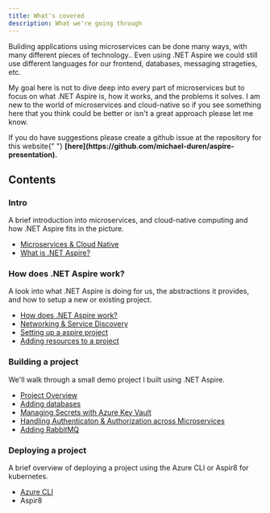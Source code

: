 ```yaml
---
title: What's covered
description: What we're going through
---
```



Buliding applications using microservices can be done many ways,
with many different pieces of technology.. Even using .NET Aspire
we could still use different languages for our frontend, databases,
messaging strageties, etc.

My goal here is not to dive deep into every part of
microservices but to focus on what .NET Aspire is, how it works,
and the problems it solves. I am new to the world of
microservices and cloud-native so if you see something
here that you think could be better or isn't a great approach
please let me know.

<Aside type="tip">
  If you do have suggestions please create a github issue at the repository for
  this website{" "}
  <span style="font-weight:bold">
    [here](https://github.com/michael-duren/aspire-presentation).
  </span>
</Aside>

## Contents

### Intro

A brief introduction into microservices, and cloud-native
computing and how .NET Aspire fits in the picture.

<ul class="px-8">
  <li>
    <a href="/intro/microservices">Microservices & Cloud Native</a>
  </li>
  <li>
    <a href="/intro/what-is-dotnet-aspire">What is .NET Aspire?</a>
  </li>
</ul>

### How does .NET Aspire work?

A look into what .NET Aspire is doing
for us, the abstractions it provides, and how to setup
a new or existing project.

<ul class="px-8">
  <li>
    <a href="/how-does-aspire-work/index">How does .NET Aspire work?</a>
  </li>
  <li>
    <a href="/how-does-aspire-work/networking-service-discovery">
      Networking & Service Discovery
    </a>
  </li>
  <li>
    <a href="/how-does-aspire-work/setting-up-a-project">
      Setting up a aspire project
    </a>
  </li>
  <li>
    <a href="/how-does-aspire-work/adding-resources-to-a-project">
      Adding resources to a project
    </a>
  </li>
</ul>

### Building a project

We'll walk through a small demo project I built
using .NET Aspire.

<ul class="px-8">
  <li>
    <a href="/building/project-overview">Project Overview</a>
  </li>
  <li>
    <a href="/building/adding-databases">Adding databases</a>
  </li>
  <li>
    <a href="/building/managing-secrets">
      Managing Secrets with Azure Key Vault
    </a>
  </li>
  <li>
    <a href="/building/authenticaton-authorization">
      Handling Authenticaton & Authorization across Microservices
    </a>
  </li>
  <li>
    <a href="/building/rabbit-mq">Adding RabbitMQ</a>
  </li>
</ul>

### Deploying a project

A brief overview of deploying a project using
the Azure CLI or Aspir8 for kubernetes.

<ul>
  <li>
    <a href="">Azure CLI</a>
  </li>
  <li>
    <a>Aspir8</a>
  </li>
</ul>
